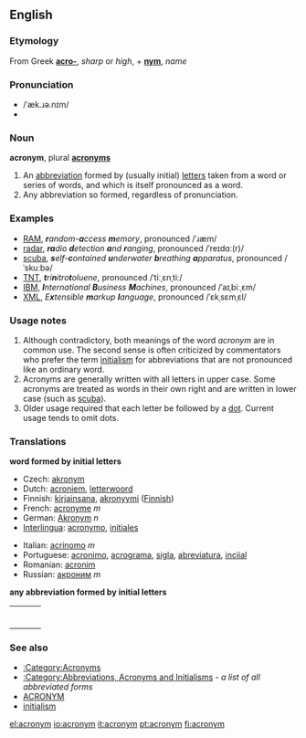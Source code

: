 {{wikipedia}}
==English==

===Etymology===
From Greek '''[[acro-]]''', ''sharp'' or ''high'', + '''[[nym]]''', ''name''

===Pronunciation===
* /ˈæk.ɹə.nɪm/
*{{audio|en-uk-acronym.ogg|Audio (UK)}}

===Noun===
'''acronym''', plural '''[[acronyms]]'''

#An [[abbreviation]] formed by (usually initial) [[letters]] taken from a word or series of words, and which is itself pronounced as a word.
#Any abbreviation so formed, regardless of pronunciation.

===Examples===
*[[RAM]], '''''r'''andom-'''a'''ccess '''m'''emory'', pronounced /ˈɹæm/
*[[radar]], '''''ra'''dio '''d'''etection '''a'''nd '''r'''anging'', pronounced /ˈreɪdɑː(r)/
*[[scuba]], '''''s'''elf-'''c'''ontained '''u'''nderwater '''b'''reathing '''a'''pparatus'', pronounced /ˈskuːbə/
*[[TNT]], '''''t'''ri'''n'''itro'''t'''oluene'', pronounced /ˈtiːˌɛnˌtiː/
*[[IBM]], '''''I'''nternational '''B'''usiness '''M'''achines'', pronounced /ˈaɪˌbiːˌɛm/
*[[XML]], ''E'''x'''tensible '''m'''arkup '''l'''anguage'', pronounced /ˈɛkˌsɛmˌɛl/

===Usage notes===
#Although contradictory, both meanings of the word ''acronym'' are in common use. The second sense is often criticized by commentators who prefer the term [[initialism]] for abbreviations that are not pronounced like an ordinary word. 
#Acronyms are generally written with all letters in upper case.  Some acronyms are treated as words in their own right and are written in lower case (such as [[scuba]]).
#Older usage required that each letter be followed by a [[dot]]. Current usage tends to omit dots.

===Translations===

'''word formed by initial letters'''
{{top}}
*Czech: [[akronym]]
*Dutch: [[acroniem]], [[letterwoord]]
*Finnish: [[kirjainsana]], [[akronyymi]] ([[:fi:akronyymi|Finnish]])
*French: [[acronyme]] ''m''
*German: [[Akronym]] ''n''
*[[Interlingua]]: [[acronymo]], [[initial|initiales]] <!--disputed - see discussion page-->
{{mid}}
*Italian: [[acrinomo]] ''m''
*Portuguese: [[acronimo]], [[acrograma]], [[sigla]], [[abreviatura]], [[iniciais|inciial]] <!--disputed - see discussion page-->
*Romanian: [[acronim]]
*Russian: [[акроним]] ''m''
{{bottom}}

'''any abbreviation formed by initial letters'''
{| border=0  width=100%
|-
|bgcolor="#FFFFE0" valign=top width=48%|
{|
<!--languages from A to I go here-->
|}
| width=1% |
|bgcolor="#FFFFE0" valign=top width=48%|
{|
<!--languages from J to Z go here-->
|}
|}

===See also===
*[[:Category:Acronyms]]
*[[:Category:Abbreviations, Acronyms and Initialisms]] - ''a list of all abbreviated forms''
*[[ACRONYM]]
*[[initialism]]

[[el:acronym]]
[[io:acronym]]
[[it:acronym]]
[[pt:acronym]]
[[fi:acronym]]